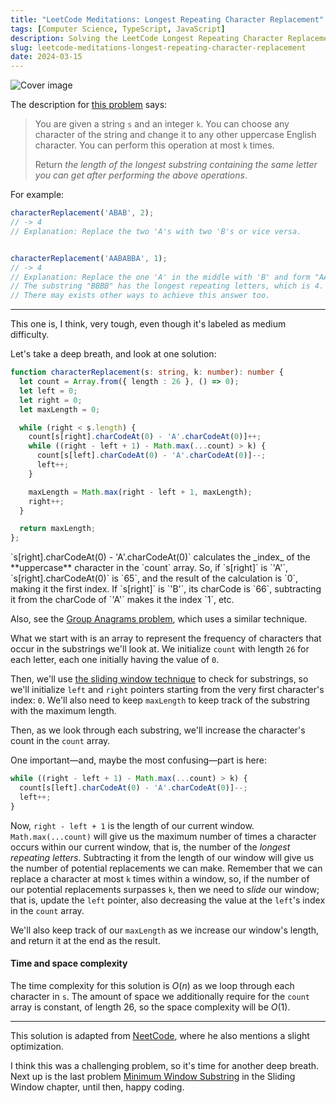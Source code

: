 ```yaml
---
title: "LeetCode Meditations: Longest Repeating Character Replacement"
tags: [Computer Science, TypeScript, JavaScript]
description: Solving the LeetCode Longest Repeating Character Replacement problem.
slug: leetcode-meditations-longest-repeating-character-replacement
date: 2024-03-15
---
```


![Cover image](/blog/post-images/2024-03-15/16-lm.png)

The description for [this problem](https://leetcode.com/problems/longest-repeating-character-replacement/description/) says:

> You are given a string `s` and an integer `k`. You can choose any character of the string and change it to any other uppercase English character. You can perform this operation at most `k` times.
>
> Return _the length of the longest substring containing the same letter you can get after performing the above operations_.

For example:

```ts
characterReplacement('ABAB', 2);
// -> 4
// Explanation: Replace the two 'A's with two 'B's or vice versa.


characterReplacement('AABABBA', 1);
// -> 4
// Explanation: Replace the one 'A' in the middle with 'B' and form "AABBBBA".
// The substring "BBBB" has the longest repeating letters, which is 4.
// There may exists other ways to achieve this answer too.
```

---

This one is, I think, very tough, even though it's labeled as medium difficulty.

Let's take a deep breath, and look at one solution:


```ts
function characterReplacement(s: string, k: number): number {
  let count = Array.from({ length : 26 }, () => 0);
  let left = 0;
  let right = 0;
  let maxLength = 0;

  while (right < s.length) {
    count[s[right].charCodeAt(0) - 'A'.charCodeAt(0)]++;
    while ((right - left + 1) - Math.max(...count) > k) {
      count[s[left].charCodeAt(0) - 'A'.charCodeAt(0)]--;
      left++;
    }

    maxLength = Math.max(right - left + 1, maxLength);
    right++;
  }

  return maxLength;
};
```

<Note>
`s[right].charCodeAt(0) - 'A'.charCodeAt(0)` calculates the _index_ of the **uppercase** character in the `count` array.
So, if `s[right]` is `'A'`, `s[right].charCodeAt(0)` is `65`, and the result of the calculation is `0`, making it the first index.
If `s[right]` is `'B'`, its charCode is `66`, subtracting it from the charCode of `'A'` makes it the index `1`, etc.

Also, see the [Group Anagrams problem](https://rivea0.github.io/blog/leetcode-meditations-group-anagrams), which uses a similar technique.
</Note>

What we start with is an array to represent the frequency of characters that occur in the substrings we'll look at. We initialize `count` with length `26` for each letter, each one initially having the value of `0`.

Then, we'll use [the sliding window technique](https://rivea0.github.io/blog/leetcode-meditations-chapter-3-sliding-window) to check for substrings, so we'll initialize `left` and `right` pointers starting from the very first character's index: `0`.
We'll also need to keep `maxLength` to keep track of the substring with the maximum length.

Then, as we look through each substring, we'll increase the character's count in the `count` array. 

One important—and, maybe the most confusing—part is here:

```ts
while ((right - left + 1) - Math.max(...count) > k) {
  count[s[left].charCodeAt(0) - 'A'.charCodeAt(0)]--;
  left++;
}
```

Now, `right - left + 1` is the length of our current window. 
`Math.max(...count)` will give us the maximum number of times a character occurs within our current window, that is, the number of the _longest repeating letters_.
Subtracting it from the length of our window will give us the number of potential replacements we can make.
Remember that we can replace a character at most `k` times within a window, so, if the number of our potential replacements surpasses `k`, then we need to _slide_ our window; that is, update the `left` pointer, also decreasing the value at the `left`'s index in the `count` array.

We'll also keep track of our `maxLength` as we increase our window's length, and return it at the end as the result.

#### Time and space complexity

The time complexity for this solution is $O(n)$ as we loop through each character in `s`. The amount of space we additionally require for the `count` array is constant, of length 26, so the space complexity will be $O(1)$.

---

This solution is adapted from [NeetCode](https://www.youtube.com/watch?v=gqXU1UyA8pk&t=925s), where he also mentions a slight optimization.

I think this was a challenging problem, so it's time for another deep breath. Next up is the last problem [Minimum Window Substring](https://leetcode.com/problems/minimum-window-substring/) in the Sliding Window chapter, until then, happy coding.
